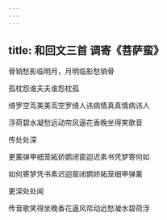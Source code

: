 ```yaml
---
---
---
```

title: 和回文三首 调寄《菩萨蛮》
---



骨销愁影临明月，月明临影愁销骨

孤枕怨谁夫夫谁怨枕孤

绮罗空茑美美茑空罗绮人讳病情真真情病讳人

浮荷碧水凝愁远动帘风逼花香晚坐得笑歌音

传处处深

更薰弹甲细笼妬娇鹦闭窗迴迟素书凭梦寄何如

如何寄梦凭书素迟迴窗闭鹦娇妬笼细甲弹薰

更深处处闻

传音歌笑得坐晚香花逼风帘动远愁凝水碧荷浮